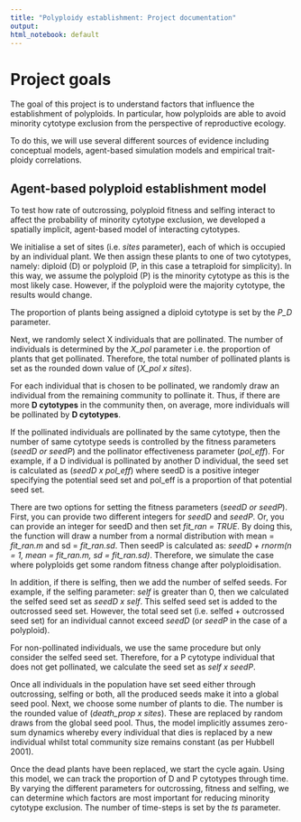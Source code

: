 ```yaml
---
title: "Polyploidy establishment: Project documentation"
output:
html_notebook: default
---
```


# Project goals

The goal of this project is to understand factors that influence the establishment of polyploids. In particular, how polyploids are able to avoid minority cytotype exclusion from the perspective of reproductive ecology.

To do this, we will use several different sources of evidence including conceptual models, agent-based simulation models and empirical trait-ploidy correlations.


## Agent-based polyploid establishment model

To test how rate of outcrossing, polyploid fitness and selfing interact to affect the probability of minority cytotype exclusion, we developed a spatially implicit, agent-based model of interacting cytotypes. 

We initialise a set of sites (i.e. *sites* parameter), each of which is occupied by an individual plant. We then assign these plants to one of two cytotypes, namely: diploid (D) or polyploid (P, in this case a tetraploid for simplicity). In this way, we assume the polyploid (P) is the minority cytotype as this is the most likely case. However, if the polyploid were the majority cytotype, the results would change. 

The proportion of plants being assigned a diploid cytotype is set by the *P_D* parameter.

Next, we randomly select X individuals that are pollinated. The number of individuals is determined by the *X_pol* parameter i.e. the proportion of plants that get pollinated. Therefore, the total number of pollinated plants is set as the rounded down value of (*X_pol x sites*).

For each individual that is chosen to be pollinated, we randomly draw an individual from the remaining community to pollinate it. Thus, if there are more **D cytotypes** in the community then, on average, more individuals will be pollinated by **D cytotypes**.

If the pollinated individuals are pollinated by the same cytotype, then the number of same cytotype seeds is controlled by the fitness parameters (*seedD or seedP*) and the pollinator effectiveness parameter (*pol_eff*). For example, if a D individual is pollinated by another D individual, the seed set is calculated as (*seedD x pol_eff*) where seedD is a positive integer specifying the potential seed set and pol_eff is a proportion of that potential seed set.

There are two options for setting the fitness parameters (*seedD or seedP*). First, you can provide two different integers for *seedD* and *seedP*. Or, you can provide an integer for seedD and then set *fit_ran = TRUE*. By doing this, the function will draw a number from a normal distribution with mean = *fit_ran.m* and sd = *fit_ran.sd*. Then seedP is calculated as: *seedD + rnorm(n = 1, mean = fit_ran.m, sd = fit_ran.sd)*. Therefore, we simulate the case where polyploids get some random fitness change after polyploidisation.

In addition, if there is selfing, then we add the number of selfed seeds. For example, if the selfing parameter: *self* is greater than 0, then we calculated the selfed seed set as *seedD x self*. This selfed seed set is added to the outcrossed seed set. However, the total seed set (i.e. selfed + outcrossed seed set) for an individual cannot exceed *seedD* (or *seedP* in the case of a polyploid).

For non-pollinated individuals, we use the same procedure but only consider the selfed seed set. Therefore, for a P cytotype individual that does not get pollinated, we calculate the seed set as *self x seedP*. 

Once all individuals in the population have set seed either through outcrossing, selfing or both, all the produced seeds make it into a global seed pool. Next, we choose some number of plants to die. The number is the rounded value of (*death_prop x sites*). These are replaced by random draws from the global seed pool. Thus, the model implicitly assumes zero-sum dynamics whereby every individual that dies is replaced by a new individual whilst total community size remains constant (as per Hubbell 2001).

Once the dead plants have been replaced, we start the cycle again. Using this model, we can track the proportion of D and P cytotypes through time. By varying the different parameters for outcrossing, fitness and selfing, we can determine which factors are most important for reducing minority cytotype exclusion. The number of time-steps is set by the *ts* parameter.


